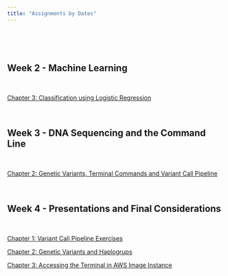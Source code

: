 ```yaml
---
title: "Assignments by Dates"
---
```


\

\

## **Week 2 - Machine Learning**


\

<a href="exercises/exercises.html#chapter-1-classification" > Chapter 3: Classification using Logistic Regression</a>


\


## **Week 3 - DNA Sequencing and the Command Line**



\

<a href="exercises/exercises#chapter-2-introductory-commands-in-command-line-or-terminal" > Chapter 2: Genetic Variants, Terminal Commands and Variant Call Pipeline</a>


\

## **Week 4 - Presentations and Final Considerations**


\
          
<a href="exercises/exercises#chapter-2-variant-call-pipeline" > Chapter 1: Variant Call Pipeline Exercises</a>

          
<a href="exercises/exercises#chapter-1-genetic-variants-and-haplogroups" > Chapter 2: Genetic Variants and Haplogrups</a>


<a href="exercises/exercises#chapter-3-accessing-the-terminal-in-aws-image-instance" > Chapter 3: Accessing the Terminal in AWS Image Instance</a>

